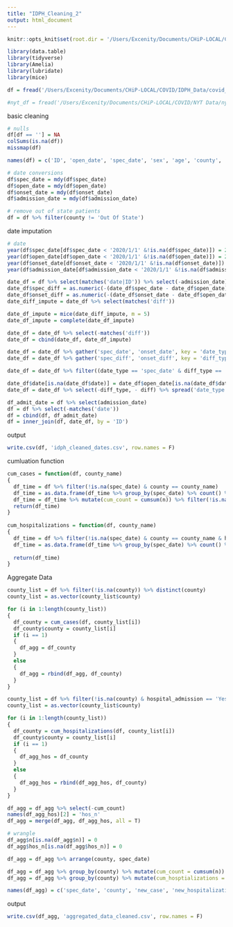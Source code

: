```yaml
---
title: "IDPH_Cleaning_2"
output: html_document
---
```


```r
knitr::opts_knit$set(root.dir = '/Users/Excenity/Documents/CHiP-LOCAL/COVID/IDPH_Data/Output')

library(data.table)
library(tidyverse)
library(Amelia)
library(lubridate)
library(mice)

df = fread('/Users/Excenity/Documents/CHiP-LOCAL/COVID/IDPH_Data/covid_IDPH-selected/Corona Virus Reports/COVID_19Confirmed_Modeling___Northwestern_update0415_v1.csv')

#nyt_df = fread('/Users/Excenity/Documents/CHiP-LOCAL/COVID/NYT Data/nyt_data_by_day_county.csv')
```

basic cleaning
```r
# nulls 
df[df == ''] = NA
colSums(is.na(df))
missmap(df)

names(df) = c('ID', 'open_date', 'spec_date', 'sex', 'age', 'county', 'onset_date', 'testing_reason', 'hopsital_facility', 'hospital_admission', 'admission_date', 'outbreak', 'contact', 'travel', 'icu', 'ventilator', 'death_date')

# date conversions
df$spec_date = mdy(df$spec_date)
df$open_date = mdy(df$open_date)
df$onset_date = mdy(df$onset_date)
df$admission_date = mdy(df$admission_date)

# remove out of state patients
df = df %>% filter(county != 'Out Of State') 
```

date imputation
```r
# date
year(df$spec_date[df$spec_date < '2020/1/1' &!is.na(df$spec_date)]) = 2020
year(df$open_date[df$open_date < '2020/1/1' &!is.na(df$open_date)]) = 2020
year(df$onset_date[df$onset_date < '2020/1/1' &!is.na(df$onset_date)]) = 2020
year(df$admission_date[df$admission_date < '2020/1/1' &!is.na(df$admission_date)]) = 2020

date_df = df %>% select(matches('date|ID')) %>% select(-admission_date)
date_df$spec_diff = as.numeric(-(date_df$spec_date - date_df$open_date))
date_df$onset_diff = as.numeric(-(date_df$onset_date - date_df$open_date))
date_diff_impute = date_df %>% select(matches('diff'))

date_df_impute = mice(date_diff_impute, m = 5)
date_df_impute = complete(date_df_impute)

date_df = date_df %>% select(-matches('diff'))
date_df = cbind(date_df, date_df_impute)

date_df = date_df %>% gather('spec_date', 'onset_date', key = 'date_type', value = 'date')
date_df = date_df %>% gather('spec_diff', 'onset_diff', key = 'diff_type', value = 'diff')

date_df = date_df %>% filter((date_type == 'spec_date' & diff_type == 'spec_diff') | (date_type == 'onset_date' & diff_type == 'onset_diff'))

date_df$date[is.na(date_df$date)] = date_df$open_date[is.na(date_df$date)] - days(date_df$diff[is.na(date_df$date)])
date_df = date_df %>% select(-diff_type, - diff) %>% spread('date_type', 'date')

df_admit_date = df %>% select(admission_date)
df = df %>% select(-matches('date'))
df = cbind(df, df_admit_date)
df = inner_join(df, date_df, by = 'ID')
```

output
```r
write.csv(df, 'idph_cleaned_dates.csv', row.names = F)
```


cumluation function
```r
cum_cases = function(df, county_name)
{
  df_time = df %>% filter(!is.na(spec_date) & county == county_name)
  df_time = as.data.frame(df_time %>% group_by(spec_date) %>% count() %>% arrange(spec_date))
  df_time = df_time %>% mutate(cum_count = cumsum(n)) %>% filter(!is.na(spec_date))
  return(df_time)
}
 
cum_hospitalizations = function(df, county_name)
{
  df_time = df %>% filter(!is.na(spec_date) & county == county_name & hospital_admission == 'Yes')
  df_time = as.data.frame(df_time %>% group_by(spec_date) %>% count() %>% arrange(spec_date))
  
  return(df_time)
}
```

Aggregate Data
```r
county_list = df %>% filter(!is.na(county)) %>% distinct(county)
county_list = as.vector(county_list$county)

for (i in 1:length(county_list))
{
  df_county = cum_cases(df, county_list[i])
  df_county$county = county_list[i]
  if (i == 1)
  {
    df_agg = df_county
  }
  else
  {
    df_agg = rbind(df_agg, df_county)
  }
}

county_list = df %>% filter(!is.na(county) & hospital_admission == 'Yes') %>% distinct(county)
county_list = as.vector(county_list$county)

for (i in 1:length(county_list))
{
  df_county = cum_hospitalizations(df, county_list[i])
  df_county$county = county_list[i]
  if (i == 1)
  {
    df_agg_hos = df_county
  }
  else
  {
    df_agg_hos = rbind(df_agg_hos, df_county)
  }
}

df_agg = df_agg %>% select(-cum_count)
names(df_agg_hos)[2] = 'hos_n'
df_agg = merge(df_agg, df_agg_hos, all = T)

# wrangle 
df_agg$n[is.na(df_agg$n)] = 0
df_agg$hos_n[is.na(df_agg$hos_n)] = 0

df_agg = df_agg %>% arrange(county, spec_date)

df_agg = df_agg %>% group_by(county) %>% mutate(cum_count = cumsum(n)) 
df_agg = df_agg %>% group_by(county) %>% mutate(cum_hosptializations = cumsum(hos_n)) 

names(df_agg) = c('spec_date', 'county', 'new_case', 'new_hospitalizations', 'total_case', 'total_hopsitalizations')
```

output
```r
write.csv(df_agg, 'aggregated_data_cleaned.csv', row.names = F)
```